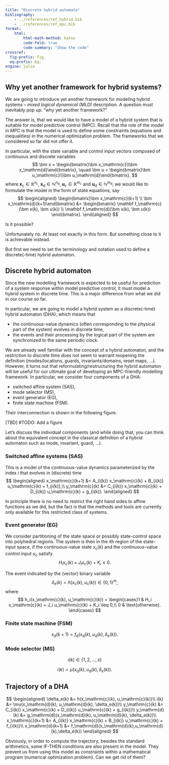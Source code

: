 ```yaml
---
title: "Discrete hybrid automata"
bibliography: 
    - ../references/ref_hybrid.bib
    - ../references/ref_mpc.bib
format:
    html:
        html-math-method: katex
        code-fold: true
        code-summary: "Show the code"
crossref:
  fig-prefix: Fig. 
  eq-prefix: Eq.
engine: julia  
---
```


## Why yet another framework for hybrid systems?

We are going to introduce yet another framework for modeling hybrid systems – *mixed logical dynamical (MLD)* description. A question must inevitably pop up: "why yet another framework?"

The answer is, that we would like to have a model of a hybrid system that is suitable for model predictive control (MPC). Recall that the role of the model in MPC is that the model is used to define some constraints (equations and inequalities) in the numerical optimization problem. The frameworks that we considered so far did not offer it. 

In particular, with the state variable and control input vectors composed of continuous and discrete variables
$$
\bm x = \begin{bmatrix}\bm x_\mathrm{c}\\\bm x_\mathrm{d}\end{bmatrix}, \quad \bm u = \begin{bmatrix}\bm u_\mathrm{c}\\\bm u_\mathrm{d}\end{bmatrix},
$$
where $\bm x_\mathrm{c}\in\mathbb R^{n_\mathrm{c}},\;\bm x_\mathrm{d}\in\mathbb N^{n_\mathrm{d}},\; \bm u_\mathrm{c}\in\mathbb R^{m_\mathrm{c}}$ and $\bm u_\mathrm{d}\in\mathbb N^{m_\mathrm{d}}$, we would like to formulate the model in the form of state equations, say
$$
\begin{aligned}
\begin{bmatrix}\bm x_\mathrm{c}(k+1) \\ \bm x_\mathrm{d}(k+1)\end{bmatrix}
 &= 
\begin{bmatrix} \mathbf f_\mathrm{c}(\bm x(k), \bm u(k)) \\ \mathbf f_\mathrm{d}(\bm x(k), \bm u(k)) \end{bmatrix}.
\end{aligned}
$$

Is it possible? 

Unfortunately no. At least not exactly in this form. But something close to it is achievable instead. 

But first we need to set the terminology and notation used to define a discrete(-time) hybrid automaton.

## Discrete hybrid automaton

Since the new modelling framework is expected to be useful for prediction of a system response within model predictive control, it must model a hybrid system in discrete time. This is a major difference from what we did in our course so far.

In particular, we are going to model a hybrid system as a discrete(-time) hybrid automaton (DHA), which means that

- the continuous-value dynamics (often corresponding to the physical part of the system) evolves in discrete time,
- the events and their processing by the logical part of the system are synchronized to the same periodic clock. 

We are already well familiar with the concept of a hybrid automaton, and the restriction to discrete time does not seem to warrant reopening the definition (modes/locations, guards, invariants/domains, reset maps, ...). However, it turns out that reformulating/restructuring the hybrid automaton will be useful for our ultimate goal of developing an MPC-friendly modelling framework. In particular, we consider four components of a DHA:

- switched affine system (SAS),
- mode selector (MS),
- event generator (EG),
- finite state machine (FSM).

Their interconnection is shown in the following figure.

[TBD] #TODO: Add a figure

Let's discuss the individual components (and while doing that, you can think about the equivalent concept in the classical definition of a hybrid automaton such as mode, invariant, guard, ...).

### Switched affine systems (SAS)

This is a model of the continuous-value dynamics parameterized by the index $i$ that evolves in (discrete) time 
$$
\begin{aligned}
x_\mathrm{c}(k+1) &= A_{i(k)} x_\mathrm{c}(k) + B_{i(k)} u_\mathrm{c}(k) + f_{i(k)},\\
y_\mathrm{c}(k) &= C_{i(k)} x_\mathrm{c}(k) + D_{i(k)} u_\mathrm{c}(k) + g_{i(k)}.
\end{aligned}
$$

In principle there is no need to restrict the right hand sides to affine functions as we did, but the fact is that the methods and tools are currently only available for this restricted class of systems. 

### Event generator (EG)

We consider partitioning of the state space or possibly state-control space into polyhedral regions. The system is then in the $i$th region of the state-input space, if the continuous-value state $x_\mathrm{c}(k)$ and the continuous-value control input $u_\mathrm{c}$ satisfy
$$
H_i x_\mathrm{c}(k) + J_i u_\mathrm{c}(k) + K_i \leq 0.
$$

The event indicated by the (vector) binary variable
$$
\delta_e(k) = h(x_\mathrm{c}(k), u_\mathrm{c}(k)) \in \{0,1\}^m, 
$$
where
$$
h_i(x_\mathrm{c}(k), u_\mathrm{c}(k)) = \begin{cases}1 & H_i x_\mathrm{c}(k) + J_i u_\mathrm{c}(k) + K_i \leq 0,\\ 0 & \text{otherwise}. \end{cases}
$$

### Finite state machine (FSM)

$$
x_\mathrm{d}(k+1) = f_\mathrm{d}(x_\mathrm{d}(k),u_\mathrm{d}(k),\delta_e(k)).
$$

### Mode selector (MS)

$$
i(k) \in \{1, 2, \ldots, s\}
$$

$$
i(k) = \mu(x_\mathrm{d}(k), u_\mathrm{d}(k), \delta_e(k)).
$$


## Trajectory of a DHA
$$
\begin{aligned}
\delta_e(k) &= h(x_\mathrm{c}(k), u_\mathrm{c}(k))\\
i(k) &= \mu(x_\mathrm{d}(k), u_\mathrm{d}(k), \delta_e(k))\\
y_\mathrm{c}(k) &= C_{i(k)} x_\mathrm{c}(k) + D_{i(k)} u_\mathrm{c}(k) + g_{i(k)}\\
y_\mathrm{d}(k) &= g_\mathrm{d}(x_\mathrm{d}(k), u_\mathrm{d}(k), \delta_e(k))\\
x_\mathrm{c}(k+1) &= A_{i(k)} x_\mathrm{c}(k) + B_{i(k)} u_\mathrm{c}(k) + f_{i(k)}\\
x_\mathrm{d}(k+1) &= f_\mathrm{d}(x_\mathrm{d}(k),u_\mathrm{d}(k),\delta_e(k))
\end{aligned}
$$

Obviously, in order to compute the trajectory, besides the standard arithmetics, some IF-THEN conditions are also present in the model. They prevent us from using this model as constraints within a mathematical program (numerical optimization problem). Can we get rid of them?